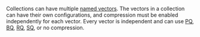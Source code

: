 Collections can have multiple [named vectors](/weaviate/config-refs/collections#named-vectors). The vectors in a collection can have their own configurations, and compression must be enabled independently for each vector. Every vector is independent and can use [PQ](/weaviate/configuration/compression/pq-compression), [BQ](/weaviate/configuration/compression/bq-compression), [RQ](/weaviate/configuration/compression/rq-compression), [SQ](/weaviate/configuration/compression/sq-compression), or no compression.
